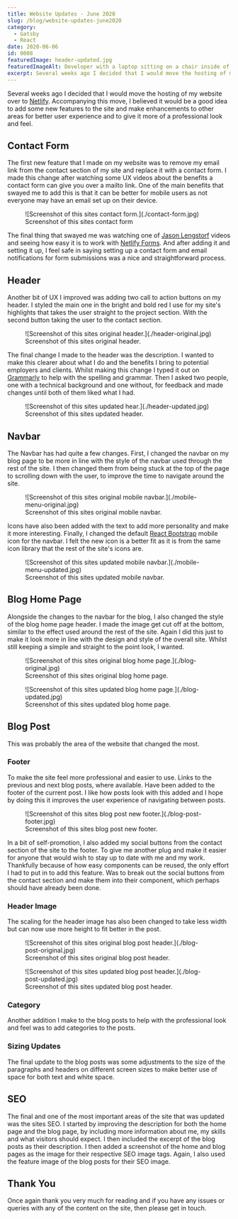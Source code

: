```yaml
---
title: Website Updates - June 2020
slug: /blog/website-updates-june2020
category:
  - Gatsby
  - React
date: 2020-06-06
id: 0008
featuredImage: header-updated.jpg
featuredImageAlt: Developer with a laptop sitting on a chair inside of an analog clock on the ground
excerpt: Several weeks ago I decided that I would move the hosting of my website over to Netlify. Accompanying...
---
```


Several weeks ago I decided that I would move the hosting of my website over to <a href='https://www.google.com/url?q=https://www.netlify.com/&amp;sa=D&amp;ust=1591456048028000'>Netlify</a>. Accompanying this move, I believed it would be a good idea to add some new features to the site and make enhancements to other areas for better user experience and to give it more of a professional look and feel.

## Contact Form

The first new feature that I made on my website was to remove my email link from the contact section of my site and replace it with a contact form. I made this change after watching some UX videos about the benefits a contact form can give you over a mailto link. One of the main benefits that swayed me to add this is that it can be better for mobile users as not everyone may have an email set up on their device.

<figure>
  ![Screenshot of this sites contact form.](./contact-form.jpg)
  <figcaption>Screenshot of this sites contact form</figcaption>
</figure>

The final thing that swayed me was watching one of <a href='https://www.google.com/url?q=https://www.youtube.com/watch?v%3Di6dZTL7gsCY&amp;sa=D&amp;ust=1591456048028000'>Jason Lengstorf</a> videos and seeing how easy it is to work with <a href='https://www.google.com/url?q=https://docs.netlify.com/forms/setup/&amp;sa=D&amp;ust=1591456048029000'>Netlify Forms</a>. And after adding it and setting it up, I feel safe in saying setting up a contact form and email notifications for form submissions was a nice and straightforward process.

## Header

Another bit of UX I improved was adding two call to action buttons on my header. I styled the main one in the bright and bold red I use for my site&#39;s highlights that takes the user straight to the project section. With the second button taking the user to the contact section.

<figure>
  ![Screenshot of this sites original header.](./header-original.jpg)
  <figcaption>Screenshot of this sites original header.</figcaption>
</figure>

The final change I made to the header was the description. I wanted to make this clearer about what I do and the benefits I bring to potential employers and clients. Whilst making this change I typed it out on <a href='https://www.google.com/url?q=https://grammarly.com&amp;sa=D&amp;ust=1591456048029000'>Grammarly</a> to help with the spelling and grammar. Then I asked two people, one with a technical background and one without, for feedback and made changes until both of them liked what I had.

<figure>
  ![Screenshot of this sites updated hear.](./header-updated.jpg)
  <figcaption>Screenshot of this sites updated header.</figcaption>
</figure>

## Navbar

The Navbar has had quite a few changes. First, I changed the navbar on my blog page to be more in line with the style of the navbar used through the rest of the site. I then changed them from being stuck at the top of the page to scrolling down with the user, to improve the time to navigate around the site.

<figure>
  ![Screenshot of this sites original mobile
  navbar.](./mobile-menu-original.jpg)
  <figcaption>Screenshot of this sites original mobile navbar.</figcaption>
</figure>

Icons have also been added with the text to add more personality and make it more interesting. Finally, I changed the default <a href='https://www.google.com/url?q=https://react-bootstrap.github.io/components/navbar&amp;sa=D&amp;ust=1591456048030000'>React Bootstrap</a> mobile icon for the navbar. I felt the new icon is a better fit as it is from the same icon library that the rest of the site&#39;s icons are.

<figure>
  ![Screenshot of this sites updated mobile navbar.](./mobile-menu-updated.jpg)
  <figcaption>Screenshot of this sites updated mobile navbar.</figcaption>
</figure>

## Blog Home Page

Alongside the changes to the navbar for the blog, I also changed the style of the blog home page header. I made the image get cut off at the bottom, similar to the effect used around the rest of the site. Again I did this just to make it look more in line with the design and style of the overall site. Whilst still keeping a simple and straight to the point look, I wanted.

<figure>
  ![Screenshot of this sites original blog home page.](./blog-original.jpg)
  <figcaption>Screenshot of this sites original blog home page.</figcaption>
</figure>
<figure>
  ![Screenshot of this sites updated blog home page.](./blog-updated.jpg)
  <figcaption>Screenshot of this sites updated blog home page.</figcaption>
</figure>

## Blog Post

This was probably the area of the website that changed the most.

### Footer

To make the site feel more professional and easier to use. Links to the previous and next blog posts, where available. Have been added to the footer of the current post. I like how posts look with this added and I hope by doing this it improves the user experience of navigating between posts.

<figure>
  ![Screenshot of this sites blog post new footer.](./blog-post-footer.jpg)
  <figcaption>Screenshot of this sites blog post new footer.</figcaption>
</figure>

In a bit of self-promotion, I also added my social buttons from the contact section of the site to the footer. To give me another plug and make it easier for anyone that would wish to stay up to date with me and my work. Thankfully because of how easy components can be reused, the only effort I had to put in to add this feature. Was to break out the social buttons from the contact section and make them into their component, which perhaps should have already been done.

### Header Image

The scaling for the header image has also been changed to take less width but
can now use more height to fit better in the post.

<figure>
  ![Screenshot of this sites original blog post
  header.](./blog-post-original.jpg)
  <figcaption>Screenshot of this sites original blog post header.</figcaption>
</figure>
<figure>
  ![Screenshot of this sites updated blog post header.](./blog-post-updated.jpg)
  <figcaption>Screenshot of this sites updated blog post header.</figcaption>
</figure>

### Category

Another addition I make to the blog posts to help with the professional look and feel was to add categories to the posts.

### Sizing Updates

The final update to the blog posts was some adjustments to the size of the paragraphs and headers on different screen sizes to make better use of space for both text and white space.

## SEO

The final and one of the most important areas of the site that was updated was the sites SEO. I started by improving the description for both the home page and the blog page, by including more information about me, my skills and what visitors should expect. I then included the excerpt of the blog posts as their description. I then added a screenshot of the home and blog pages as the image for their respective SEO image tags. Again, I also used the feature image of the blog posts for their SEO image.

## Thank You

Once again thank you very much for reading and if you have any issues or queries with any of the content on the site, then please get in touch.
